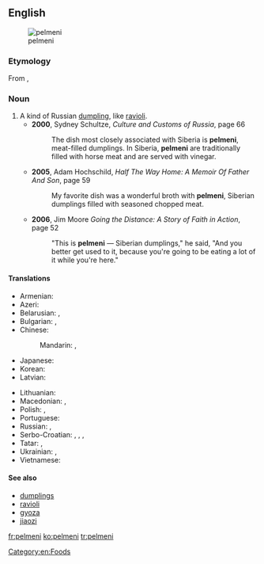==English==
{{wikipedia}}
[[Image:Pelmeni.jpg|thumb|pelmeni]]

===Etymology===
From {{etyl|ru|en}} {{term|пельмени||tr=pel'méni|lang=ru|sc=Cyrl}}, {{singular}} {{term|пельмень||tr=pel'mén'|lang=ru|sc=Cyrl}}

===Noun===
{{en-noun|-}}

# A kind of Russian [[dumpling]], like [[ravioli]].
#* '''2000''', Sydney Schultze, ''Culture and Customs of Russia'', page 66
#*: The dish most closely associated with Siberia is '''pelmeni''', meat-filled dumplings. In Siberia, '''pelmeni''' are traditionally filled with horse meat and are served with vinegar.
#* '''2005''', Adam Hochschild, ''Half The Way Home: A Memoir Of Father And Son'', page 59
#*: My favorite dish was a wonderful broth with '''pelmeni''', Siberian dumplings filled with seasoned chopped meat.
#* '''2006''', Jim Moore ''Going the Distance: A Story of Faith in Action'', page 52
#*: "This is '''pelmeni''' — Siberian dumplings," he said, "And you better get used to it, because you're going to be eating a lot of it while you're here."

====Translations====
{{trans-top|Russian dumplings}}
* Armenian: {{t|hy|պելմենի|tr=pelmeni}}
* Azeri: {{t|az|düşbərə}}
* Belarusian: {{t|be|пяльмень|m|tr=pjalʹménʹ}}, {{qualifier|usually plural}} {{t|be|пяльмені|m-p|tr=pjalʹméni}}
* Bulgarian: {{t|bg|пелмен|m|tr=pelmén}}, {{qualifier|usually plural}} {{t|bg|пелмени|m-p|tr=pelméni}}
* Chinese:
*: Mandarin: {{t|cmn|俄式餃子|sc=Hani}}, {{t|cmn|俄式饺子|tr=É-shì jiǎozi|sc=Hani}}
* Japanese: {{t|ja|ペリメニ|tr=perimeni}}
* Korean: {{t+|ko|펠메니|tr=pelmeni|sc=Hang}}
* Latvian: {{t|lv|pelmeņi}}
{{trans-mid}}
* Lithuanian: {{t|lt|koldūnai}}
* Macedonian: {{t|mk|пелмен|m|tr=pelmén}}, {{qualifier|usually plural}} {{t|mk|пелмени|m-p|tr=pelméni}}
* Polish: {{t|pl|pielmeni|m-p}}, {{t|pl|pierogi|m-p}}
* Portuguese: {{t|pt|pelmeni|m}}
* Russian: {{t+|ru|пельмень|m|tr=pelʹménʹ}}, {{qualifier|usually plural}} {{t|ru|пельмени|m-p|tr=pelʹméni}}
* Serbo-Croatian: {{t|sh|пелмен|m|sc=Cyrl}}, {{t|sh|pelmen|m}}, {{qualifier|usually plural}} {{t|sh|пелмени|m-p|sc=Cyrl}}, {{t|sh|pelmeni|m-p}}
* Tatar: {{t+|tt|пилмән|tr=pilmän|sc=Cyrl}}, {{t|tt|пилмәннәр|p|tr=pilmännär|sc=Cyrl}}
* Ukrainian: {{t|uk|пельмень|m|tr=pelʹménʹ}}, {{qualifier|usually plural}} {{t|uk|пельмені|m-p|tr=pelʹméni}}
* Vietnamese: {{t+|vi|mằn thắn}}
{{trans-bottom}}

====See also====
* [[dumplings]]
* [[ravioli]]
* [[gyoza]]
* [[jiaozi]]

[[Category:en:Foods]]

[[fr:pelmeni]]
[[ko:pelmeni]]
[[tr:pelmeni]]
